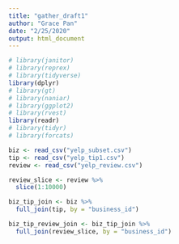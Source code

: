```yaml
---
title: "gather_draft1"
author: "Grace Pan"
date: "2/25/2020"
output: html_document
---
```


```r
# library(janitor)
# library(reprex)
# library(tidyverse)
library(dplyr)
# library(gt)
# library(naniar)
# library(ggplot2)
# library(rvest)
library(readr)
# library(tidyr)
# library(forcats)
```

```r
biz <- read_csv("yelp_subset.csv") 
tip <- read_csv("yelp_tip1.csv") 
review <- read_csv("yelp_review.csv") 

review_slice <- review %>%
  slice(1:10000)

biz_tip_join <- biz %>%
  full_join(tip, by = "business_id")

biz_tip_review_join <- biz_tip_join %>%
  full_join(review_slice, by = "business_id")

  
 
```